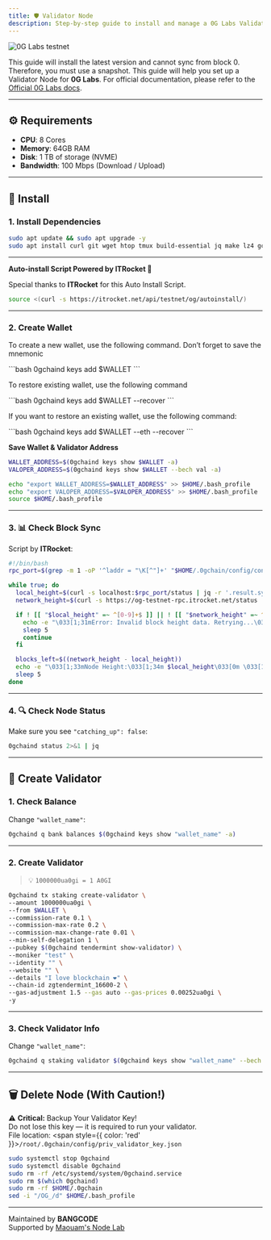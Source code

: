 ```yaml
---
title: 🛡️ Validator Node
description: Step-by-step guide to install and manage a 0G Labs Validator Node. | BANGCODE
---
```


![0G Labs testnet](/img/0g_banner.png)

This guide will install the latest version and cannot sync from block 0. Therefore, you must use a snapshot. This guide will help you set up a Validator Node for **0G Labs**. For official documentation, please refer to the [Official 0G Labs docs](https://docs.0g.ai/run-a-node/validator-node).

---

## ⚙️ Requirements

- **CPU**: 8 Cores  
- **Memory**: 64GB RAM  
- **Disk**: 1 TB of storage (NVME)  
- **Bandwidth**: 100 Mbps (Download / Upload)  

---

## 🚀 Install

### 1. Install Dependencies

```bash
sudo apt update && sudo apt upgrade -y
sudo apt install curl git wget htop tmux build-essential jq make lz4 gcc unzip -y
```

---

**Auto-install Script Powered by ITRocket 🚀**
  
Special thanks to **ITRocket** for this Auto Install Script.

```bash
source <(curl -s https://itrocket.net/api/testnet/og/autoinstall/)
```

---
### 2. Create Wallet

<Tabs>
  <TabItem label="Create Wallet">
    <p>To create a new wallet, use the following command. Don’t forget to save the mnemonic</p>
    ```bash
    0gchaind keys add $WALLET
    ```
  </TabItem>
  <TabItem label="Save Wallet Address">
    <p>To restore existing wallet, use the following command</p>
    ```bash
    0gchaind keys add $WALLET --recover
    ```
  </TabItem>
  <TabItem label="Restore Wallet">
    <p>If you want to restore an existing wallet, use the following command:</p>
    ```bash
    0gchaind keys add $WALLET --eth --recover
    ```
  </TabItem>
</Tabs>


**Save Wallet & Validator Address**

```bash
WALLET_ADDRESS=$(0gchaind keys show $WALLET -a)
VALOPER_ADDRESS=$(0gchaind keys show $WALLET --bech val -a)

echo "export WALLET_ADDRESS=$WALLET_ADDRESS" >> $HOME/.bash_profile
echo "export VALOPER_ADDRESS=$VALOPER_ADDRESS" >> $HOME/.bash_profile
source $HOME/.bash_profile
```

---

### 3. 📊 Check Block Sync

Script by **ITRocket**:

```bash
#!/bin/bash
rpc_port=$(grep -m 1 -oP '^laddr = "\K[^"]+' "$HOME/.0gchain/config/config.toml" | cut -d ':' -f 3)

while true; do
  local_height=$(curl -s localhost:$rpc_port/status | jq -r '.result.sync_info.latest_block_height')
  network_height=$(curl -s https://og-testnet-rpc.itrocket.net/status | jq -r '.result.sync_info.latest_block_height')

  if ! [[ "$local_height" =~ ^[0-9]+$ ]] || ! [[ "$network_height" =~ ^[0-9]+$ ]]; then
    echo -e "\033[1;31mError: Invalid block height data. Retrying...\033[0m"
    sleep 5
    continue
  fi

  blocks_left=$((network_height - local_height))
  echo -e "\033[1;33mNode Height:\033[1;34m $local_height\033[0m \033[1;33m| Network Height:\033[1;36m $network_height\033[0m \033[1;33m| Blocks Left:\033[1;31m $blocks_left\033[0m"
  sleep 5
done
``` 

---

### 4. 🔍 Check Node Status

Make sure you see `"catching_up": false`:

```bash
0gchaind status 2>&1 | jq
```

---

## 🧱 Create Validator

### 1. Check Balance

Change `"wallet_name"`:

```bash
0gchaind q bank balances $(0gchaind keys show "wallet_name" -a)
```

---

### 2. Create Validator

> 💡 `1000000ua0gi = 1 A0GI`

```bash
0gchaind tx staking create-validator \
--amount 1000000ua0gi \
--from $WALLET \
--commission-rate 0.1 \
--commission-max-rate 0.2 \
--commission-max-change-rate 0.01 \
--min-self-delegation 1 \
--pubkey $(0gchaind tendermint show-validator) \
--moniker "test" \
--identity "" \
--website "" \
--details "I love blockchain ❤️" \
--chain-id zgtendermint_16600-2 \
--gas-adjustment 1.5 --gas auto --gas-prices 0.00252ua0gi \
-y
```

---

### 3. Check Validator Info

Change `"wallet_name"`:

```bash
0gchaind q staking validator $(0gchaind keys show "wallet_name" --bech val -a)
```

---

## 🗑️ Delete Node (With Caution!)

⚠️ <strong>Critical:</strong> Backup Your Validator Key!  
Do not lose this key — it is required to run your validator.  
File location: <span style={{ color: 'red' }}>`/root/.0gchain/config/priv_validator_key.json`</span>

```bash
sudo systemctl stop 0gchaind
sudo systemctl disable 0gchaind
sudo rm -rf /etc/systemd/system/0gchaind.service
sudo rm $(which 0gchaind)
sudo rm -rf $HOME/.0gchain
sed -i "/OG_/d" $HOME/.bash_profile
```

---

Maintained by **BANGCODE**  
Supported by [Maouam's Node Lab](https://maouam.nodelab.my.id/)
